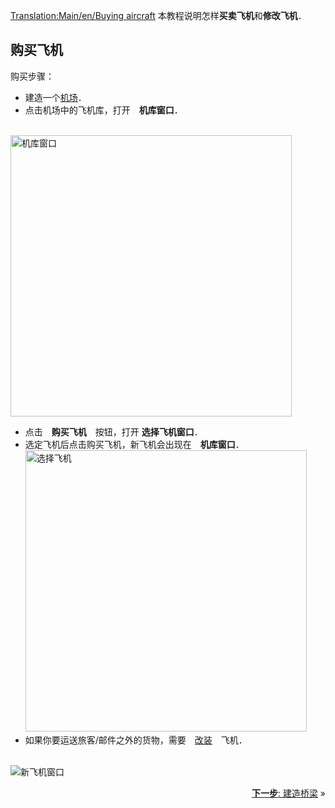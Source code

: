 [[Translation:Main/en/Buying aircraft]]{{en/-}}{{zh/教程}}
本教程说明怎样'''买卖飞机'''和'''修改飞机'''．

== 购买飞机 ==
购买步骤：
* 建造一个[[Main/zh/教程/建造机场|机场]]．
* 点击机场中的飞机库，打开　'''机库窗口'''．
<br/>[[File:en/Step1aircraft.png|none|thumb|450px|机库窗口]]
* 点击　'''购买飞机'''　按钮，打开 '''选择飞机窗口'''．
* 选定飞机后点击购买飞机，新飞机会出现在　'''机库窗口'''．<br/>[[File:en/Step3aircraft.png|none|thumb|450px|选择飞机]]
* 如果你要运送旅客/邮件之外的货物，需要　[[Main/zh/教程/运输工具改装|改装]]　飞机．
<br/>[[File:en/Step4aircraft.png|none|frame|新飞机窗口]]

<span style="float: right">[[Main/zh/教程/建造桥梁|'''下一步''': 建造桥梁]] &raquo;</span>